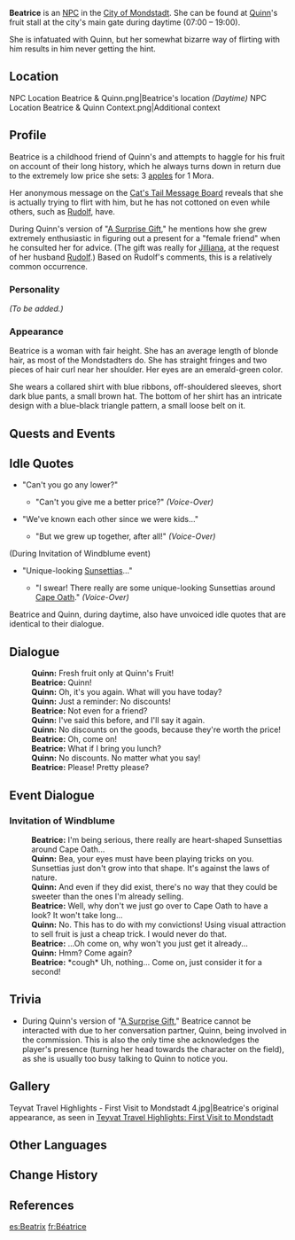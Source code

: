 {{Meta
<!-- REMOVE THIS TEMPLATE AFTER ADDING MISSING INFO -->
|missing_NPC_profile  = yes
}}
{{Character Infobox
|type             = NPC
|image            = NPC Beatrice.png
|region           = Mondstadt
|voiceEN          = {{w|Erica Mendez}}<ref>YouTube: [https://youtu.be/NkR-C694T8k?t=2225 EN VA Self Announcement](Timestamp: 37m 5s)</ref>
|voiceJP          = [http://amuleto.jp/talents/koshimizurisa.html Koshimizu Risa ({{lang|mini=1|ja=小清水 里紗}})]<ref>Amuleto: [http://amuleto.jp/talents/koshimizurisa.html JP VA's Profile]</ref>
}}
'''Beatrice''' is an [[NPC]] in the [[City of Mondstadt]]. She can be found at [[Quinn]]'s fruit stall at the city's main gate during daytime (07:00 – 19:00).

She is infatuated with Quinn, but her somewhat bizarre way of flirting with him results in him never getting the hint.

==Location==
<gallery hideaddbutton="true" captionalign="center">
NPC Location Beatrice & Quinn.png|Beatrice's location ''(Daytime)''
NPC Location Beatrice & Quinn Context.png|Additional context
</gallery>

==Profile==
Beatrice is a childhood friend of Quinn's and attempts to haggle for his fruit on account of their long history, which he always turns down in return due to the extremely low price she sets: 3 [[apple]]s for 1 Mora.

Her anonymous message on the [[Cat's Tail Message Board]] reveals that she is actually trying to flirt with him, but he has not cottoned on even while others, such as [[Rudolf]], have.

During Quinn's version of "[[A Surprise Gift]]," he mentions how she grew extremely enthusiastic in figuring out a present for a "female friend" when he consulted her for advice. (The gift was really for [[Jilliana]], at the request of her husband [[Rudolf]].) Based on Rudolf's comments, this is a relatively common occurrence.

===Personality===
''(To be added.)''

===Appearance===
Beatrice is a woman with fair height. She has an average length of blonde hair, as most of the Mondstadters do. She has straight fringes and two pieces of hair curl near her shoulder. Her eyes are an emerald-green color.

She wears a collared shirt with blue ribbons, off-shouldered sleeves, short dark blue pants, a small brown hat. The bottom of her shirt has an intricate design with a blue-black triangle pattern, a small loose belt on it.

==Quests and Events==
{{Quest Appearances
|A Surprise Gift = Quinn's version
}}

==Idle Quotes==
* "Can't you go any lower?"
** {{A|VO Beatrice 01.ogg}} "Can't you give me a better price?" ''(Voice-Over)''
* "We've known each other since we were kids..."
** {{A|VO Beatrice 02.ogg}} "But we grew up together, after all!" ''(Voice-Over)''

(During Invitation of Windblume event)
* "Unique-looking [[Sunsettia]]s..."
** {{A|VO Beatrice 01 (Invitation of Windblume).ogg}} "I swear! There really are some unique-looking Sunsettias around [[Cape Oath]]." ''(Voice-Over)''

Beatrice and Quinn, during daytime, also have unvoiced idle quotes that are identical to their dialogue.

==Dialogue==
{{Dialogue start}}
:'''Quinn:''' Fresh fruit only at Quinn's Fruit!
:'''Beatrice:''' Quinn!
:'''Quinn:''' Oh, it's you again. What will you have today?
:'''Quinn:''' Just a reminder: No discounts!
:'''Beatrice:''' Not even for a friend?
:'''Quinn:''' I've said this before, and I'll say it again.
:'''Quinn:''' No discounts on the goods, because they're worth the price!
:'''Beatrice:''' Oh, come on!
:'''Beatrice:''' What if I bring you lunch?
:'''Quinn:''' No discounts. No matter what you say!
:'''Beatrice:''' Please! Pretty please?
{{Dialogue end}}

==Event Dialogue==
===Invitation of Windblume===
{{Dialogue start}}
:'''Beatrice:''' I'm being serious, there really are heart-shaped Sunsettias around Cape Oath...
:'''Quinn:''' Bea, your eyes must have been playing tricks on you. Sunsettias just don't grow into that shape. It's against the laws of nature.
:'''Quinn:''' And even if they did exist, there's no way that they could be sweeter than the ones I'm already selling.
:'''Beatrice:''' Well, why don't we just go over to Cape Oath to have a look? It won't take long...
:'''Quinn:''' No. This has to do with my convictions! Using visual attraction to sell fruit is just a cheap trick. I would never do that.
:'''Beatrice:''' ...Oh come on, why won't you just get it already...
:'''Quinn:''' Hmm? Come again?
:'''Beatrice:''' *cough* Uh, nothing... Come on, just consider it for a second!
{{Dialogue end}}

==Trivia==
* During Quinn's version of "[[A Surprise Gift]]," Beatrice cannot be interacted with due to her conversation partner, Quinn, being involved in the commission. This is also the only time she acknowledges the player's presence (turning her head towards the character on the field), as she is usually too busy talking to Quinn to notice you.

==Gallery==
<gallery hideaddbutton="true" captionalign="center">
Teyvat Travel Highlights - First Visit to Mondstadt 4.jpg|Beatrice's original appearance, as seen in [[Mondstadt/Culture#First Visit to Mondstadt|Teyvat Travel Highlights: First Visit to Mondstadt]]
</gallery>

==Other Languages==
{{Other Languages|default_hidden = 1
|en      = Beatrice
|zhs     = 贝雅特丽奇
|zhs_rm  = Bèiyǎtèlìqí
|zht     = 貝雅特麗奇
|zht_rm  = Bèiyǎtèlìqí
|ja      = ベアトリーチェ
|ja_rm   = Beatoriiche
|ko      = 베아트리체
|ko_rm   = Beateuriche
|es      = Beatrix
|fr      = Béatrice
|ru      = Беатрис
|th      = Beatrice
|vi      = Beatrice
|de      = Beatrice
|id      = Beatrice
|pt      = Beatrice
}}

==Change History==
{{Change History|1.0}}

==References==
{{Reflist}}

[[es:Beatrix]]
[[fr:Béatrice]]